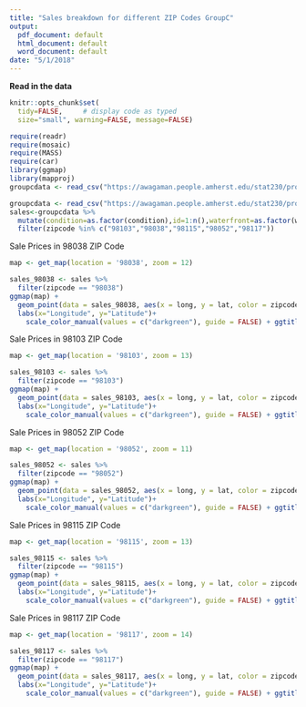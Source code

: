 ```yaml
---
title: "Sales breakdown for different ZIP Codes GroupC"
output:
  pdf_document: default
  html_document: default
  word_document: default
date: "5/1/2018"
---
```


**Read in the data**

```r
knitr::opts_chunk$set(
  tidy=FALSE,     # display code as typed
  size="small", warning=FALSE, message=FALSE)
```

```r
require(readr)
require(mosaic)
require(MASS)
require(car)
library(ggmap)
library(mapproj)
groupcdata <- read_csv("https://awagaman.people.amherst.edu/stat230/projectsS18/groupCdataS18.csv")
```


```r
groupcdata <- read_csv("https://awagaman.people.amherst.edu/stat230/projectsS18/groupCdataS18.csv")
sales<-groupcdata %>% 
  mutate(condition=as.factor(condition),id=1:n(),waterfront=as.factor(waterfront),zipcode=as.factor(zipcode)) %>% 
  filter(zipcode %in% c("98103","98038","98115","98052","98117"))
```

Sale Prices in 98038 ZIP Code
```r

map <- get_map(location = '98038', zoom = 12)

sales_98038 <- sales %>%
  filter(zipcode == "98038")
ggmap(map) +
  geom_point(data = sales_98038, aes(x = long, y = lat, color = zipcode, alpha = price)) +
  labs(x="Longitude", y="Latitude")+ 
    scale_color_manual(values = c("darkgreen"), guide = FALSE) + ggtitle("Distribution of Sale Price in 98038 ZIP code") + scale_alpha_continuous()
```

Sale Prices in 98103 ZIP Code
```r
map <- get_map(location = '98103', zoom = 13)

sales_98103 <- sales %>%
  filter(zipcode == "98103")
ggmap(map) +
  geom_point(data = sales_98103, aes(x = long, y = lat, color = zipcode, alpha = price)) +
  labs(x="Longitude", y="Latitude")+ 
    scale_color_manual(values = c("darkgreen"), guide = FALSE) + ggtitle("Distribution of Sale Price in 98103 ZIP code") + scale_alpha_continuous()
```

Sale Prices in 98052 ZIP Code
```r
map <- get_map(location = '98052', zoom = 11)

sales_98052 <- sales %>%
  filter(zipcode == "98052")
ggmap(map) +
  geom_point(data = sales_98052, aes(x = long, y = lat, color = zipcode, alpha = price)) +
  labs(x="Longitude", y="Latitude")+ 
    scale_color_manual(values = c("darkgreen"), guide = FALSE) + ggtitle("Distribution of Sale Price in 98052 ZIP code") + scale_alpha_continuous()
```

Sale Prices in 98115 ZIP Code
```r
map <- get_map(location = '98115', zoom = 13)

sales_98115 <- sales %>%
  filter(zipcode == "98115")
ggmap(map) +
  geom_point(data = sales_98115, aes(x = long, y = lat, color = zipcode, alpha = price)) +
  labs(x="Longitude", y="Latitude")+ 
    scale_color_manual(values = c("darkgreen"), guide = FALSE) + ggtitle("Distribution of Sale Price in 98115 ZIP code") + scale_alpha_continuous()
```

Sale Prices in 98117 ZIP Code
```r
map <- get_map(location = '98117', zoom = 14)

sales_98117 <- sales %>%
  filter(zipcode == "98117")
ggmap(map) +
  geom_point(data = sales_98117, aes(x = long, y = lat, color = zipcode, alpha = price)) +
  labs(x="Longitude", y="Latitude")+ 
    scale_color_manual(values = c("darkgreen"), guide = FALSE) + ggtitle("Distribution of Sale Price in 98117 ZIP code") + scale_alpha_continuous()
```

